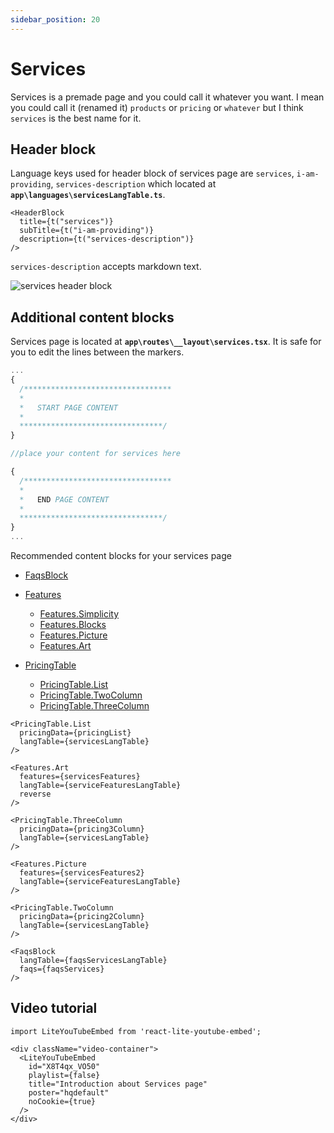 ```yaml
---
sidebar_position: 20
---
```



# Services

Services is a premade page and you could call it whatever you want. I mean you could call it (renamed it) `products` or `pricing` or `whatever` but I think `services` is the best name for it.

## Header block

Language keys used for header block of services page are `services`, `i-am-providing`, `services-description` which located at **`app\languages\servicesLangTable.ts`**. 

<Tabs>
<TabItem value="Usage">

```tsx
<HeaderBlock
  title={t("services")}
  subTitle={t("i-am-providing")}
  description={t("services-description")}
/>
```

</TabItem>
<TabItem value="Note">

`services-description` accepts markdown text.

</TabItem>
<TabItem value="Screenshots">

<div style={{textAlign: 'center'}}>

![services header block](./img/services-headerblock.webp)

</div>

</TabItem>
</Tabs>

## Additional content blocks

 Services page is located at **`app\routes\__layout\services.tsx`**. It is safe for you to edit the lines between the markers. 

<Tabs>
<TabItem value="File">

```ts title="app\routes\__layout\services.tsx"
...
{
  /*********************************
  * 
  *   START PAGE CONTENT 
  * 
  ********************************/
}

//place your content for services here

{
  /*********************************
  * 
  *   END PAGE CONTENT 
  * 
  ********************************/
}
...
````

</TabItem>
<TabItem value="Content blocks">

Recommended content blocks for your services page

- [FaqsBlock](../content-blocks.mdx#faqsblock)
- [Features](../content-blocks.mdx#features)
  + [Features.Simplicity](../content-blocks.mdx#featuressimplicity)
  + [Features.Blocks](../content-blocks.mdx#featuresblocks)
  + [Features.Picture](../content-blocks.mdx#featurespicture)
  + [Features.Art](../content-blocks.mdx#featuresart)

- [PricingTable](../content-blocks.mdx#pricingtable)
  + [PricingTable.List](../content-blocks.mdx#pricingtablelist)
  + [PricingTable.TwoColumn](../content-blocks.mdx#pricingtabletwocolumn)
  + [PricingTable.ThreeColumn](../content-blocks.mdx#pricingtablethreecolumn)

</TabItem>
<TabItem value="Examples">

```tsx
<PricingTable.List
  pricingData={pricingList}
  langTable={servicesLangTable}
/>

<Features.Art
  features={servicesFeatures}
  langTable={serviceFeaturesLangTable}
  reverse
/>

<PricingTable.ThreeColumn
  pricingData={pricing3Column}
  langTable={servicesLangTable}
/>

<Features.Picture
  features={servicesFeatures2}
  langTable={serviceFeaturesLangTable}
/>

<PricingTable.TwoColumn
  pricingData={pricing2Column}
  langTable={servicesLangTable}
/>

<FaqsBlock
  langTable={faqsServicesLangTable}
  faqs={faqsServices}
/>
```

</TabItem>
</Tabs>

## Video tutorial

```mdx-code-block
import LiteYouTubeEmbed from 'react-lite-youtube-embed';

<div className="video-container">
  <LiteYouTubeEmbed
    id="X8T4qx_VO50"
    playlist={false}
    title="Introduction about Services page"
    poster="hqdefault"
    noCookie={true}
  />
</div>
```